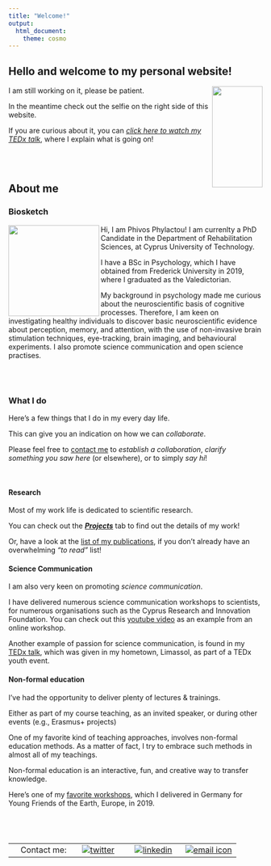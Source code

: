 ```yaml
---
title: "Welcome!"
output:
  html_document:
    theme: cosmo
---
```

Hello and welcome to my personal website!
---

<img align="right" width="100" height="200" src="/files/selfillussion.jpg">


I am still working on it, please be patient.


In the meantime check out the selfie on the right side of this website. 

If you are curious about it, you can [*click here to watch my TEDx talk*](https://www.ted.com/talks/phivos_phylactou_beyond_what_our_eyes_perceive "Beyond what our Eyes Perceive"), where I explain what is going on! 

<br>
<br>

## About me

### Biosketch

<img align="left" width="180" height="180" src="/files/mePresenting.jpg">

Hi, I am Phivos Phylactou!
I am currenlty a PhD Candidate in the Department of Rehabilitation Sciences, at Cyprus University of Technology.

I have a BSc in Psychology, which I have obtained from Frederick University in 2019, where I graduated as the Valedictorian.

My background in psychology made me curious about the neuroscientific basis of cognitive processes. Therefore, I am keen on investigating healthy individuals to discover basic neuroscientific evidence about perception, memory, and attention, with the use of non-invasive brain stimulation techniques, eye-tracking, brain imaging, and behavioural experiments. I also promote science communication and open science practises. 


<br>
<br>

### What I do {.tabset}
Here's a few things that I do in my every day life. 

This can give you an indication on how we can *collaborate*.

Please feel free to [contact me](https://phivph.github.io/contact.html) to *establish a collaboration*, *clarify something you saw here* (or elsewhere), or to simply *say hi*!

<br>

#### Research
Most of my work life is dedicated to scientific research.

You can check out the [***Projects***](https://phivph.github.io/projects.html) tab to find out the details of my work!

Or, have a look at the [list of my publications](https://phivph.github.io/publications.html), if you don't already have an overwhelming *"to read"* list!

#### Science Communication
I am also very keen on promoting *science communication*. 

I have delivered numerous science communication workshops to scientists, for numerous organisations such as the Cyprus Research and Innovation Foundation. You can check out this [youtube video](https://youtu.be/aT99vnwat8U) as an example from an online workshop.

Another example of passion for science communication, is found in my [TEDx talk](https://www.ted.com/talks/phivos_phylactou_beyond_what_our_eyes_perceive), which was given in my hometown, Limassol, as part of a TEDx youth event. 

#### Non-formal education
I've had the opportunity to deliver plenty of lectures & trainings.

Either as part of my course teaching, as an invited speaker, or during other events (e.g., Erasmus+ projects)

One of my favorite kind of teaching approaches, involves non-formal education methods. As a matter of fact, I try to embrace such methods in almost all of my teachings. 

Non-formal education is an interactive, fun, and creative way to transfer knowledge.

Here's one of my [favorite workshops](https://youtu.be/SNAuX1uYbXM), which I delivered in Germany for Young Friends of the Earth, Europe, in 2019.  

 <br>
---

|         |        |        |        |
|--------:|:------:|:------:|:------:| 
|Contact me:|[![twitter](/files/twitterLogo.png)](https://twitter.com/phivph)|[![linkedin](/files/linkedInLogo.png)](https://www.linkedin.com/in/phivos-phylactou-137113176/)|[![email icon](/files/emailLogo.png)](mailto:pp.phylactou@edu.cut.ac.cy)|
